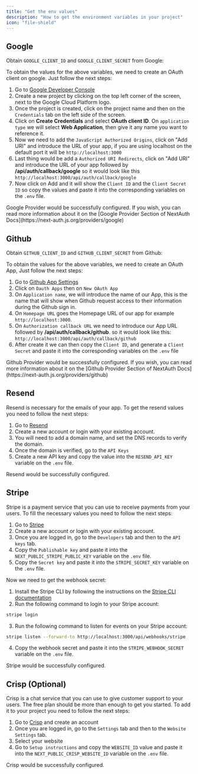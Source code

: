 ```yaml
---
title: "Get the env values"
description: "How to get the environment variables in your project"
icon: "file-shield"
---
```


## Google
Obtain `GOOGLE_CLIENT_ID` and `GOOGLE_CLIENT_SECRET` from Google:

To obtain the values for the above variables, we need to create an OAuth client on google. Just follow the next steps:

1. Go to [Google Developer Console](https://console.developers.google.com/)
2. Create a new project by clicking on the top left corner of the screen, next to the Google Cloud Platform logo.
3. Once the project is created, click on the project name and then on the `Credentials` tab on the left side of the screen.
4. Click on **Create Credentials** and select **OAuth client ID**. On `application type` we will select **Web Application**, then give it any name you want to reference it.
5. Now we need to add the `JavaScript Authorized Origins`, click on "Add URI" and introduce the URL of your app, if you are using localhost on the default port it will be `http://localhost:3000`
6. Last thing would be add a `Authorized URI Redirects`, click on "Add URI" and introduce the URL of your app followed by **/api/auth/callback/google** so it would look like this `http://localhost:3000/api/auth/callback/google`
7. Now click on Add and it will show the `Client ID`  and the `Client Secret ID` so copy the values and paste it into the corresponding variables on the `.env` file.

<Check>
Google Provider would be successfully configured. If you wish, you can read more information about it on the [Google Provider Section of NextAuth Docs](https://next-auth.js.org/providers/google)
</Check>

## Github

Obtain `GITHUB_CLIENT_ID` and `GITHUB_CLIENT_SECRET` from Github:


To obtain the values for the above variables, we need to create an OAuth App,
Just follow the next steps:

1. Go to [Github App Settings](https://github.com/settings/apps) 
2. Click on `Oauth Apps` then on `New OAuth App`
3. On `Application name`, we will introduce the name of our App, this is the name that will show when Github request access to their information during the Github sign in.
4. On `Homepage URL` goes the Homepage URL of our app for example `http://localhost:3000`.
5. On `Authorization callback URL` we need to introduce our App URL followed by **/api/auth/callback/github**. so it would look like this: `http://localhost:3000/api/auth/callback/github`
6. After create it we can then copy the `Client ID`, and generate a `Client Secret` and paste it into the corresponding variables on the `.env` file

<Check>
Github Provider would be successfully configured. If you wish, you can read more information about it on the [Github Provider Section of NextAuth Docs](https://next-auth.js.org/providers/github)
</Check>

## Resend
Resend is necessary for the emails of your app. To get the resend values you need to follow the next steps:

1. Go to [Resend](https://resend.com/)
2. Create a new account or login with your existing account.
3. You will need to add a domain name, and set the DNS records to verify the domain.
4. Once the domain is verified, go to the `API Keys`
5. Create a new API key and copy the value into the `RESEND_API_KEY` variable on the `.env` file.

<Check>
Resend would be successfully configured.
</Check>

## Stripe
Stripe is a payment service that you can use to receive payments from your users.
To fill the necessary values you need to follow the next steps:

1. Go to [Stripe](https://stripe.com/)
2. Create a new account or login with your existing account.
3. Once you are logged in, go to the `Developers` tab and then to the `API keys` tab.
4. Copy the `Publishable key` and paste it into the `NEXT_PUBLIC_STRIPE_PUBLIC_KEY` variable on the `.env` file.
5. Copy the `Secret key` and paste it into the `STRIPE_SECRET_KEY` variable on the `.env` file.

Now we need to get the webhook secret:

1. Install the Stripe CLI by following the instructions on the [Stripe CLI documentation](https://stripe.com/docs/stripe-cli)
2. Run the following command to login to your Stripe account:
```bash
stripe login
```
3. Run the following command to listen for events on your Stripe account:
```bash
stripe listen --forward-to http://localhost:3000/api/webhooks/stripe
```
4. Copy the webhook secret and paste it into the `STRIPE_WEBHOOK_SECRET` variable on the `.env` file.

<Check>
Stripe would be successfully configured.
</Check>


## Crisp (Optional)
Crisp is a chat service that you can use to give customer support to your users.
The free plan should be more than enough to get you started.
To add it to your project you need to follow the next steps:

1. Go to [Crisp](https://crisp.chat/) and create an account
2. Once you are logged in, go to the `Settings` tab and then to the `Website Settings` tab.
3. Select your website
4. Go to `Setup instructions` and copy the `WEBSITE_ID` value and paste it into the `NEXT_PUBLIC_CRISP_WEBSITE_ID` variable on the `.env` file.

<Check>
Crisp would be successfully configured.
</Check>
